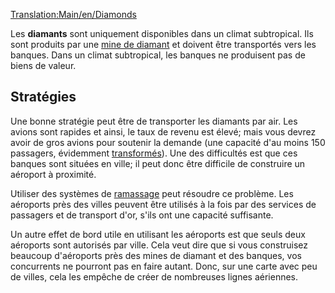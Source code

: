 [[Translation:Main/en/Diamonds]]
{{fr/Cargaison|nom=Diamants
|image=Diamonds.png
|produit=[[Main/fr/Mine de diamant|Mine de diamants]]
|accepté=[[Main/fr/Banque|Banque]]
}}

Les '''diamants''' sont uniquement disponibles dans un climat subtropical. Ils sont produits par une [[Main/fr/Mine de diamant|mine de diamant]] et doivent être transportés vers les banques. Dans un climat subtropical, les banques ne produisent pas de biens de valeur.

== Stratégies ==
Une bonne stratégie peut être de transporter les diamants par air. Les avions sont rapides et ainsi, le taux de revenu est élevé; mais vous devrez avoir de gros avions pour soutenir la demande (une capacité d'au moins 150 passagers, évidemment [[Main/fr/Transformation|transformés]]). Une des difficultés est que ces banques sont situées en ville; il peut donc être difficile de construire un aéroport à proximité.

Utiliser des systèmes de [[Main/fr/Ramassage|ramassage]] peut résoudre ce problème. Les aéroports près des villes peuvent être utilisés à la fois par des services de passagers et de transport d'or, s'ils ont une capacité suffisante.

Un autre effet de bord utile en utilisant les aéroports est que seuls deux aéroports sont autorisés par ville. Cela veut dire que si vous construisez beaucoup d'aéroports près des mines de diamant et des banques, vos concurrents ne pourront pas en faire autant. Donc, sur une carte avec peu de villes, cela les empêche de créer de nombreuses lignes aériennes.